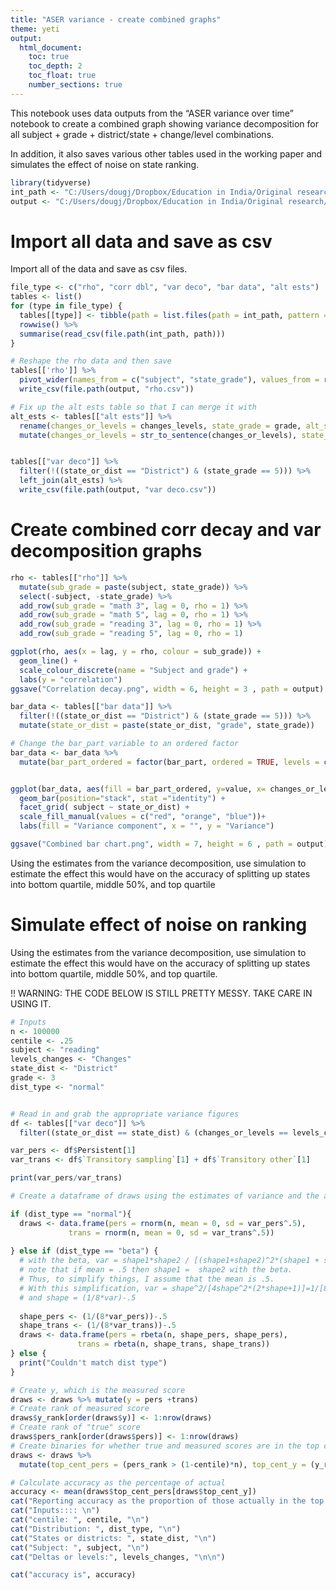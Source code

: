 ---
title: "ASER variance - create combined graphs"
theme: yeti
output: 
  html_document:
    toc: true
    toc_depth: 2
    toc_float: true
    number_sections: true
---

This notebook uses data outputs from the "ASER variance over time" notebook to create a combined graph showing variance decomposition for all subject + grade + district/state + change/level combinations.

In addition, it also saves various other tables used in the working paper and simulates the effect of noise on state ranking.

```{r setup}
library(tidyverse)
int_path <- "C:/Users/dougj/Dropbox/Education in India/Original research/aservnas/figures/intermediate"
output <- "C:/Users/dougj/Dropbox/Education in India/Original research/aservnas/figures"
```

# Import all data and save as csv

Import all of the data and save as csv files.

```{r, results='hide'}
file_type <- c("rho", "corr dbl", "var deco", "bar data", "alt ests")
tables <- list()
for (type in file_type) {
  tables[[type]] <- tibble(path = list.files(path = int_path, pattern = type)) %>% 
  rowwise() %>% 
  summarise(read_csv(file.path(int_path, path))) 
}

# Reshape the rho data and then save
tables[['rho']] %>% 
  pivot_wider(names_from = c("subject", "state_grade"), values_from = rho) %>% 
  write_csv(file.path(output, "rho.csv"))

# Fix up the alt ests table so that I can merge it with 
alt_ests <- tables[["alt ests"]] %>% 
  rename(changes_or_levels = changes_levels, state_grade = grade, alt_share_persist = share_persist, alt_share_sampling = share_sampling, alt_share_other = share_other) %>% 
  mutate(changes_or_levels = str_to_sentence(changes_or_levels), state_or_dist = "State")


tables[["var deco"]] %>% 
  filter(!((state_or_dist == "District") & (state_grade == 5))) %>% 
  left_join(alt_ests) %>% 
  write_csv(file.path(output, "var deco.csv"))
```

# Create combined corr decay and var decomposition graphs
```{r}
rho <- tables[["rho"]] %>% 
  mutate(sub_grade = paste(subject, state_grade)) %>% 
  select(-subject, -state_grade) %>% 
  add_row(sub_grade = "math 3", lag = 0, rho = 1) %>% 
  add_row(sub_grade = "math 5", lag = 0, rho = 1) %>% 
  add_row(sub_grade = "reading 3", lag = 0, rho = 1) %>% 
  add_row(sub_grade = "reading 5", lag = 0, rho = 1)

ggplot(rho, aes(x = lag, y = rho, colour = sub_grade)) + 
  geom_line() +
  scale_colour_discrete(name = "Subject and grade") +
  labs(y = "correlation") 
ggsave("Correlation decay.png", width = 6, height = 3 , path = output)

bar_data <- tables[["bar data"]] %>% 
  filter(!((state_or_dist == "District") & (state_grade == 5))) %>% 
  mutate(state_or_dist = paste(state_or_dist, "grade", state_grade))

# Change the bar_part variable to an ordered factor
bar_data <- bar_data %>%
  mutate(bar_part_ordered = factor(bar_part, ordered = TRUE, levels = c("Transitory other","Transitory sampling", "Persistent")))


ggplot(bar_data, aes(fill = bar_part_ordered, y=value, x= changes_or_levels)) +
  geom_bar(position="stack", stat ="identity") +
  facet_grid( subject ~ state_or_dist) + 
  scale_fill_manual(values = c("red", "orange", "blue"))+
  labs(fill = "Variance component", x = "", y = "Variance") 

ggsave("Combined bar chart.png", width = 7, height = 6 , path = output)
```
Using the estimates from the variance decomposition, use simulation to estimate the effect this would have on the accuracy of splitting up states into bottom quartile, middle 50%, and top quartile


# Simulate effect of noise on ranking

Using the estimates from the variance decomposition, use simulation to estimate the effect this would have on the accuracy of splitting up states into bottom quartile, middle 50%, and top quartile.

!! WARNING: THE CODE BELOW IS STILL PRETTY MESSY. TAKE CARE IN USING IT.


```{r}

# Inputs
n <- 100000
centile <- .25
subject <- "reading"
levels_changes <- "Changes"
state_dist <- "District"
grade <- 3
dist_type <- "normal"


# Read in and grab the appropriate variance figures
df <- tables[["var deco"]] %>% 
  filter((state_or_dist == state_dist) & (changes_or_levels == levels_changes) & (state_grade == grade))

var_pers <- df$Persistent[1]
var_trans <- df$`Transitory sampling`[1] + df$`Transitory other`[1]

print(var_pers/var_trans)
```


```{r}

# Create a dataframe of draws using the estimates of variance and the appropriate distribution type

if (dist_type == "normal"){
  draws <- data.frame(pers = rnorm(n, mean = 0, sd = var_pers^.5),
             trans = rnorm(n, mean = 0, sd = var_trans^.5))
  
} else if (dist_type == "beta") {
  # with the beta, var = shape1*shape2 / [(shape1+shape2)^2*(shape1 + shape2 + 1)]
  # note that if mean = .5 then shape1 =  shape2 with the beta.  
  # Thus, to simplify things, I assume that the mean is .5.
  # With this simplification, var = shape^2/[4shape^2*(2*shape+1)]=1/[8*shape+4]
  # and shape = (1/8*var)-.5
    
  shape_pers <- (1/(8*var_pers))-.5
  shape_trans <- (1/(8*var_trans))-.5
  draws <- data.frame(pers = rbeta(n, shape_pers, shape_pers),
               trans = rbeta(n, shape_trans, shape_trans))
} else {
  print("Couldn't match dist type")
}

# Create y, which is the measured score
draws <- draws %>% mutate(y = pers +trans)
# Create rank of measured score
draws$y_rank[order(draws$y)] <- 1:nrow(draws)
# Create rank of "true" score
draws$pers_rank[order(draws$pers)] <- 1:nrow(draws)
# Create binaries for whether true and measured scores are in the top centile
draws <- draws %>%
  mutate(top_cent_pers = (pers_rank > (1-centile)*n), top_cent_y = (y_rank > (1-centile)*n))

# Calculate accuracy as the percentage of actual 
accuracy <- mean(draws$top_cent_pers[draws$top_cent_y])
cat("Reporting accuracy as the proportion of those actually in the top centile which would be ranked as being in the top centile.\n\n")
cat("Inputs:::: \n")
cat("centile: ", centile, "\n")
cat("Distribution: ", dist_type, "\n")
cat("States or districts: ", state_dist, "\n")
cat("Subject: ", subject, "\n")
cat("Deltas or levels:", levels_changes, "\n\n")

cat("accuracy is", accuracy)

```




